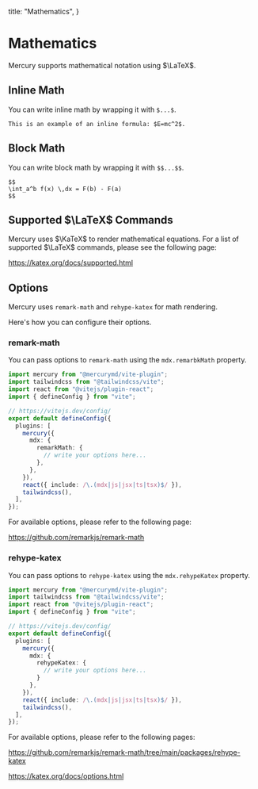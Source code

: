   title: "Mathematics",
}

# Mathematics

Mercury supports mathematical notation using $\LaTeX$.

## Inline Math

You can write inline math by wrapping it with `$...$`.

```mdx
This is an example of an inline formula: $E=mc^2$.
```

## Block Math

You can write block math by wrapping it with `$$...$$`.

```mdx
$$
\int_a^b f(x) \,dx = F(b) - F(a)
$$
```

## Supported $\LaTeX$ Commands

Mercury uses $\KaTeX$ to render mathematical equations.
For a list of supported $\LaTeX$ commands, please see the following page:

https://katex.org/docs/supported.html

## Options

Mercury uses `remark-math` and `rehype-katex` for math rendering.

Here's how you can configure their options.

### remark-math

You can pass options to `remark-math` using the `mdx.remarbkMath` property.

```ts title="vite.config.ts" {11-13}
import mercury from "@mercurymd/vite-plugin";
import tailwindcss from "@tailwindcss/vite";
import react from "@vitejs/plugin-react";
import { defineConfig } from "vite";

// https://vitejs.dev/config/
export default defineConfig({
  plugins: [
    mercury({
      mdx: {
        remarkMath: {
          // write your options here...
        },
      },
    }),
    react({ include: /\.(mdx|js|jsx|ts|tsx)$/ }),
    tailwindcss(),
  ],
});
```

For available options, please refer to the following page:

https://github.com/remarkjs/remark-math

### rehype-katex

You can pass options to `rehype-katex` using the `mdx.rehypeKatex` property.

```ts title="vite.config.ts" {11-13}
import mercury from "@mercurymd/vite-plugin";
import tailwindcss from "@tailwindcss/vite";
import react from "@vitejs/plugin-react";
import { defineConfig } from "vite";

// https://vitejs.dev/config/
export default defineConfig({
  plugins: [
    mercury({
      mdx: {
        rehypeKatex: {
          // write your options here...
        }
      },
    }),
    react({ include: /\.(mdx|js|jsx|ts|tsx)$/ }),
    tailwindcss(),
  ],
});
```

For available options, please refer to the following pages:

https://github.com/remarkjs/remark-math/tree/main/packages/rehype-katex

https://katex.org/docs/options.html
